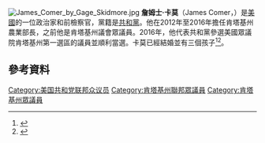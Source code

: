 [[File:James_Comer_by_Gage_Skidmore.jpg|thumb]]
'''詹姆士·卡莫'''（James Comer，{{bd|1972年|8月19日}}）是[[美國|美國]]的一位政治家和前檢察官，黨籍是[[共和黨_(美國)|共和黨]]。他在2012年至2016年擔任肯塔基州農業部長，之前他是肯塔基州議會眾議員。2016年，他代表共和黨參選美國眾議院肯塔基州第一選區的議員並順利當選。卡莫已經結婚並有三個孩子<ref>{{cite web |url=https://votesmart.org/candidate/biography/35169/james-comer-jr#.VT02HJOjdlE |title=James Comer, Jr.'s Biography |publisher=Votesmart.org |accessdate=2015-05-02 |archive-date=2018-12-24 |archive-url=https://web.archive.org/web/20181224073820/https://votesmart.org/candidate/biography/35169/james-comer-jr#.VT02HJOjdlE |dead-url=no }}</ref><ref>{{cite web|url=https://twitter.com/kycomer|title=Comer Tweets about events and services at "Forks of the Elkhorn [Southern] Baptist Church" with relative Frequency|publisher=Twitter.com|accessdate=2015-05-02|archive-date=2021-03-08|archive-url=https://web.archive.org/web/20210308002932/https://twitter.com/KYComer|dead-url=no}}</ref>。
==參考資料==
{{reflist|30em}}
{{US-poli-bio-stub}}
{{normdaten}}
{{DEFAULTSORT:comer}}
[[Category:美国共和党联邦众议员|Category:美国共和党联邦众议员]]
[[Category:肯塔基州聯邦眾議員|Category:肯塔基州聯邦眾議員]]
[[Category:肯塔基州眾議員|Category:肯塔基州眾議員]]